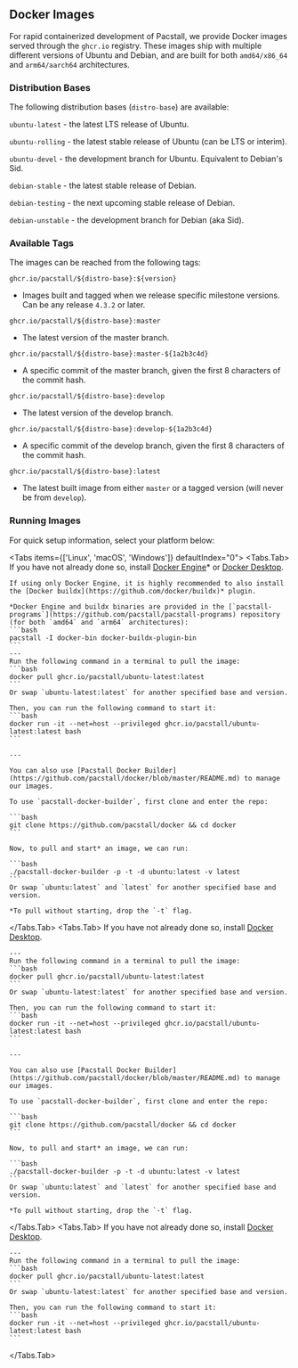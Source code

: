 
## Docker Images

For rapid containerized development of Pacstall, we provide Docker images served through the `ghcr.io` registry. These images ship with multiple different versions of Ubuntu and Debian, and are built for both `amd64/x86_64` and `arm64/aarch64` architectures.

### Distribution Bases
The following distribution bases (`distro-base`) are available:

`ubuntu-latest` - the latest LTS release of Ubuntu.

`ubuntu-rolling` - the latest stable release of Ubuntu (can be LTS or interim).

`ubuntu-devel` - the development branch for Ubuntu. Equivalent to Debian's Sid.

`debian-stable` - the latest stable release of Debian.

`debian-testing` - the next upcoming stable release of Debian.

`debian-unstable` - the development branch for Debian (aka Sid).

### Available Tags
The images can be reached from the following tags:

`ghcr.io/pacstall/${distro-base}:${version}`
- Images built and tagged when we release specific milestone versions. Can be any release `4.3.2` or later.

`ghcr.io/pacstall/${distro-base}:master`
- The latest version of the master branch.

`ghcr.io/pacstall/${distro-base}:master-${1a2b3c4d}`
- A specific commit of the master branch, given the first 8 characters of the commit hash.

`ghcr.io/pacstall/${distro-base}:develop`
- The latest version of the develop branch.

`ghcr.io/pacstall/${distro-base}:develop-${1a2b3c4d}`
- A specific commit of the develop branch, given the first 8 characters of the commit hash.

`ghcr.io/pacstall/${distro-base}:latest`
- The latest built image from either `master` or a tagged version (will never be from `develop`).

### Running Images

For quick setup information, select your platform below:

<Tabs items={['Linux', 'macOS', 'Windows']} defaultIndex="0">
  <Tabs.Tab>
    If you have not already done so, install [Docker Engine](https://docs.docker.com/engine/install/)* or [Docker Desktop](https://docs.docker.com/desktop/install/linux-install/).
    
    If using only Docker Engine, it is highly recommended to also install the [Docker buildx](https://github.com/docker/buildx)* plugin.

    *Docker Engine and buildx binaries are provided in the [`pacstall-programs`](https://github.com/pacstall/pacstall-programs) repository (for both `amd64` and `arm64` architectures):  
    ```bash
    pacstall -I docker-bin docker-buildx-plugin-bin
    ```
    ---
    Run the following command in a terminal to pull the image:
    ```bash
    docker pull ghcr.io/pacstall/ubuntu-latest:latest
    ```
    Or swap `ubuntu-latest:latest` for another specified base and version.

    Then, you can run the following command to start it:
    ```bash
    docker run -it --net=host --privileged ghcr.io/pacstall/ubuntu-latest:latest bash
    ```

    ---

    You can also use [Pacstall Docker Builder](https://github.com/pacstall/docker/blob/master/README.md) to manage our images.

    To use `pacstall-docker-builder`, first clone and enter the repo:

    ```bash
    git clone https://github.com/pacstall/docker && cd docker
    ```

    Now, to pull and start* an image, we can run:

    ```bash
    ./pacstall-docker-builder -p -t -d ubuntu:latest -v latest
    ```
    Or swap `ubuntu:latest` and `latest` for another specified base and version.

    *To pull without starting, drop the `-t` flag.
  </Tabs.Tab>
  <Tabs.Tab>
    If you have not already done so, install [Docker Desktop](https://docs.docker.com/desktop/install/mac-install/).

    ---
    Run the following command in a terminal to pull the image:
    ```bash
    docker pull ghcr.io/pacstall/ubuntu-latest:latest
    ```
    Or swap `ubuntu-latest:latest` for another specified base and version.

    Then, you can run the following command to start it:
    ```bash
    docker run -it --net=host --privileged ghcr.io/pacstall/ubuntu-latest:latest bash
    ```

    ---

    You can also use [Pacstall Docker Builder](https://github.com/pacstall/docker/blob/master/README.md) to manage our images.

    To use `pacstall-docker-builder`, first clone and enter the repo:

    ```bash
    git clone https://github.com/pacstall/docker && cd docker
    ```

    Now, to pull and start* an image, we can run:

    ```bash
    ./pacstall-docker-builder -p -t -d ubuntu:latest -v latest
    ```
    Or swap `ubuntu:latest` and `latest` for another specified base and version.

    *To pull without starting, drop the `-t` flag.
  </Tabs.Tab>
  <Tabs.Tab>
    If you have not already done so, install [Docker Desktop](https://docs.docker.com/desktop/install/windows-install/).

    ---
    Run the following command in a terminal to pull the image:
    ```bash
    docker pull ghcr.io/pacstall/ubuntu-latest:latest
    ```
    Or swap `ubuntu-latest:latest` for another specified base and version.

    Then, you can run the following command to start it:
    ```bash
    docker run -it --net=host --privileged ghcr.io/pacstall/ubuntu-latest:latest bash
    ```
  </Tabs.Tab>
</Tabs>